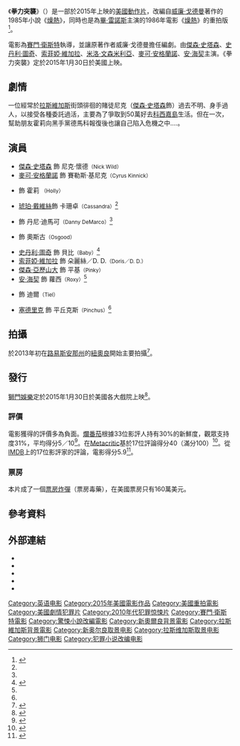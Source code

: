 {{noteTA
|G1=Show
|G2=Movie
|T=zh-tw:拳力突襲;zh-cn:怒火保镖;zh-hk:百塔牌;
|1=zh-tw:拳力突襲;zh-cn:怒火保镖;zh-hk:百塔牌;
}}
{{Infobox film
| name           = 拳力突襲
| original_name  = {{lang|en|''Wild Card''}}
| image          = Wild Card Poster.jpg
| image_size     = 
| caption        = 電影海報
| director       = [[賽門·衛斯特|賽門·衛斯特]]
| producer       = [[傑森·史塔森|傑森·史塔森]]<br />史蒂夫·沙斯曼
| writer         = [[威廉·戈德曼|威廉·戈德曼]]
| based_on       = {{based on|[[燥熱_(小說)|燥熱]]|威廉·戈德曼}}
| starring       = 傑森·史塔森<br />[[史丹利·圖奇|史丹利·圖奇]]<br />[[索菲婭·維加拉|索菲婭·維加拉]]<br />[[米洛·文森米利亞|米洛·文森米利亞]]<br />[[麥可·安格蘭諾|麥可·安格蘭諾]]<br />[[安·海契|安·海契]]
| music          = [[達利歐·馬里安利|達利歐·馬里安利]]
| cinematography = [[雪莉·喬韓森|雪莉·喬韓森]]
| editing        = 派屈克·麥金利
| studio         = Current Entertainment<br />Quad Films<br />SJ Pictures<br />Sierra / Affinity
| distributor    = [[獅門娛樂|獅門]]
| released       = {{Film date|2015|1|30|美國}}
| runtime        = 92分鐘<ref>{{cite web|url=https://www.amctheatres.com/movies/wild-card|title=AMC Theatres: Wild Card|work=amctheatres.com|accessdate=2015-01-20|archive-date=2020-09-19|archive-url=https://web.archive.org/web/20200919032652/https://www.amctheatres.com/movies/wild-card|dead-url=no}}</ref>
| country        = 美國
| language       = [[英語|英語]]
| budget         = 3000萬美元<ref> [http://www.slantix.com/wild-card-movie-release-date-star-cast.html#sthash.fJpE2Yd2.dpbs "Wild Card Movie Release Date & Star cast"] {{webarchive|url=https://web.archive.org/web/20150202134534/http://www.slantix.com/wild-card-movie-release-date-star-cast.html |date=2015-02-02 }}, ''Slantix'', December 28, 2014. Retrieved on January 31, 2015</ref>
| gross          = 600萬美元<ref>[http://www.the-numbers.com/movie/Wild-Card#tab=summary, Wild Card (box-office performance)] {{Wayback|url=http://www.the-numbers.com/movie/Wild-Card#tab=summary, |date=20201229234915 }}, ''[[The_Numbers_(website)|The Numbers]]''. Retrieved on February 9, 2015.</ref>
| cn_name        = 怒火保镖
| hk_name        = 百塔牌
| tw_name        = 拳力突襲
}}
《'''拳力突襲'''》（{{lang-en|''Wild Card''}}）是一部於2015年上映的[[美國|美國]][[動作片|動作片]]，改編自[[威廉·戈德曼|威廉·戈德曼]]著作的1985年小說《[[燥熱_(小說)|燥熱]]》，同時也是為[[畢·雷諾斯|畢·雷諾斯]]主演的1986年電影《[[燥熱_(1986年電影)|燥熱]]》的重拍版<ref>{{cite web|title='Heat' Remake: Jason Statham Cast in Update to 1986 Film Starring Burt Reynolds|url=http://news.moviefone.com/2013/04/12/heat-movie-remake_n_3070096.html|publisher=news.moviefone.com|accessdate=2013-05-08|deadurl=yes|archiveurl=https://web.archive.org/web/20130414082739/http://news.moviefone.com/2013/04/12/heat-movie-remake_n_3070096.html|archivedate=2013年4月14日}}</ref>。

電影為[[賽門·衛斯特|賽門·衛斯特]]執導，並讓原著作者威廉·戈德曼擔任編劇。由[[傑森·史塔森|傑森·史塔森]]、[[史丹利·圖奇|史丹利·圖奇]]、[[索菲婭·維加拉|索菲婭·維加拉]]、[[米洛·文森米利亞|米洛·文森米利亞]]、[[麥可·安格蘭諾|麥可·安格蘭諾]]、[[安·海契|安·海契]]主演。《拳力突襲》定於2015年1月30日於美國上映。

== 劇情 ==
一位經常於[[拉斯維加斯|拉斯維加斯]]街頭徘徊的賭徒尼克（[[傑森·史塔森|傑森·史塔森]]飾）過去不明、身手過人，以接受各種委託過活，主要為了爭取到50萬好去[[科西嘉島|科西嘉島]]生活。但在一次，幫助朋友霍莉向黑手黨德馬科報復後也讓自己陷入危機之中....。

== 演員 ==
* [[傑森·史塔森|傑森·史塔森]] 飾 尼克·懷德<small>（Nick Wild）</small>
* [[麥可·安格蘭諾|麥可·安格蘭諾]] 飾 賽勒斯·基尼克<small>（Cyrus Kinnick）</small>
*{{link-en|多米妮克·加西亞-羅利多|Dominik Garcia-Lorido}} 飾 霍莉 <small>（Holly）</small>
* [[琥珀·戴維絲|琥珀·戴維絲]]飾 卡珊卓<small>（Cassandra）</small><ref name="Tucc" />
*{{link-en|米洛·文森米利亞|Milo Ventimiglia}} 飾 丹尼·迪馬可<small>（Danny DeMarco）</small><ref name="Tucc" />
* {{link-en|馬克斯·卡塞拉|Max Casella}} 飾 奧斯古<small>（Osgood）</small>
* [[史丹利·圖奇|史丹利·圖奇]] 飾 貝比<small>（Baby）</small><ref name=Tucc>{{cite news|title=Stanley Tucci, Anne Heche, Cedric The Entertainer Join Jason Statham’s ‘Heat’|url=http://www.deadline.com/2013/04/heat-movie-stanley-tucci-anne-heche-cedric-the-entertainer-casting/|accessdate=2013-08-05|newspaper=deadline.com|date=2013-04-11|archive-date=2014-04-13|archive-url=https://web.archive.org/web/20140413131239/http://www.deadline.com/2013/04/heat-movie-stanley-tucci-anne-heche-cedric-the-entertainer-casting/|dead-url=no}}</ref>
* [[索菲婭·維加拉|索菲婭·維加拉]] 飾 朵麗絲／D. D.<small>（Doris／D. D.）</small>
* [[傑森·亞歷山大|傑森·亞歷山大]] 飾 平基<small>（Pinky）</small>
* [[安·海契|安·海契]] 飾 蘿西<small>（Roxy）</small><ref name="Tucc" />
* {{link-en|克里斯·布朗寧|Chris Browning}} 飾 迪爾<small>（Tiel）</small>
* [[塞德里克|塞德里克]] 飾 平丘克斯<small>（Pinchus）</small><ref name="Tucc" />

== 拍攝 ==
於2013年初在[[路易斯安那州|路易斯安那州]]的[[紐奧良|紐奧良]]開始主要拍攝<ref>{{cite news|title=Jason Alexander, Max Casella Join ‘Heat’ (EXCLUSIVE)|url=http://variety.com/2013/film/news/heat-jason-alexander-max-casella-1200467384/|accessdate=2013-05-08|newspaper=variety.com|date=2013-05-06|archive-date=2013-05-07|archive-url=https://web.archive.org/web/20130507115648/http://variety.com/2013/film/news/heat-jason-alexander-max-casella-1200467384/|dead-url=no}}</ref>。

== 發行 ==
[[獅門娛樂|獅門娛樂]]定於2015年1月30日於美國各大戲院上映<ref>{{cite news|last1=Evry|first1=Max|title=First Look at Jason Statham in Wild Card|url=http://www.comingsoon.net/movies/news/387639-first-look-at-jason-statham-in-wild-card#/slide/1|accessdate=2014-12-02|publisher=comingsoon.net|date=2014-12-01|archive-date=2018-06-12|archive-url=https://web.archive.org/web/20180612235050/http://www.comingsoon.net/movies/news/387639-first-look-at-jason-statham-in-wild-card#/slide/1|dead-url=no}}</ref>。

=== 評價 ===
電影獲得的評價多為負面。[[爛番茄|爛番茄]]根據33位影評人持有30%的新鮮度，觀眾支持度31%，平均得分5／10<ref>{{Cite web |url=http://www.rottentomatoes.com/m/heat_2013/ |title=存档副本 |access-date=2015-01-30 |archive-date=2020-11-12 |archive-url=https://web.archive.org/web/20201112022126/https://www.rottentomatoes.com/m/heat_2013 |dead-url=no }}</ref>。在[[Metacritic|Metacritic]]基於17位評論得分40（滿分100）<ref>{{Cite web |url=http://www.metacritic.com/movie/wild-card |title=存档副本 |access-date=2015-01-30 |archive-date=2020-11-11 |archive-url=https://web.archive.org/web/20201111225015/https://www.metacritic.com/movie/wild-card |dead-url=no }}</ref>。從[[IMDB|IMDB]]上的17位影評家的評論，電影得分5.9<ref>{{Cite web |url=http://www.imdb.com/title/tt2231253/ |title=存档副本 |access-date=2015-01-30 |archive-date=2014-09-14 |archive-url=https://web.archive.org/web/20140914064710/http://www.imdb.com/title/tt2231253/ |dead-url=no }}</ref>。

=== 票房 ===
本片成了一個[[票房炸彈|票房炸彈]]（票房毒藥），在美國票房只有160萬美元。

== 參考資料 ==
{{Reflist|2}}

== 外部連結 ==
* {{IMDb title|2231253}}
* {{rotten-tomatoes|heat_2013|Wild Card}}
* {{metacritic film|wild-card|Wild Card}}
* {{allmovie title|557492}}
* {{mojo title|wildcard}}

{{Simon West}}
{{DEFAULTSORT:Wild Card (film)}}
[[Category:英语电影|Category:英语电影]]
[[Category:2015年美國電影作品|Category:2015年美國電影作品]]
[[Category:美國重拍電影|Category:美國重拍電影]]
[[Category:美國劇情犯罪片|Category:美國劇情犯罪片]]
[[Category:2010年代犯罪惊悚片|Category:2010年代犯罪惊悚片]]
[[Category:賽門·衛斯特電影|Category:賽門·衛斯特電影]]
[[Category:驚悚小說改編電影|Category:驚悚小說改編電影]]
[[Category:新奧爾良背景電影|Category:新奧爾良背景電影]]
[[Category:拉斯維加斯背景電影|Category:拉斯維加斯背景電影]]
[[Category:新奥尔良取景电影|Category:新奥尔良取景电影]]
[[Category:拉斯维加斯取景电影|Category:拉斯维加斯取景电影]]
[[Category:狮门电影|Category:狮门电影]]
[[Category:犯罪小说改编电影|Category:犯罪小说改编电影]]